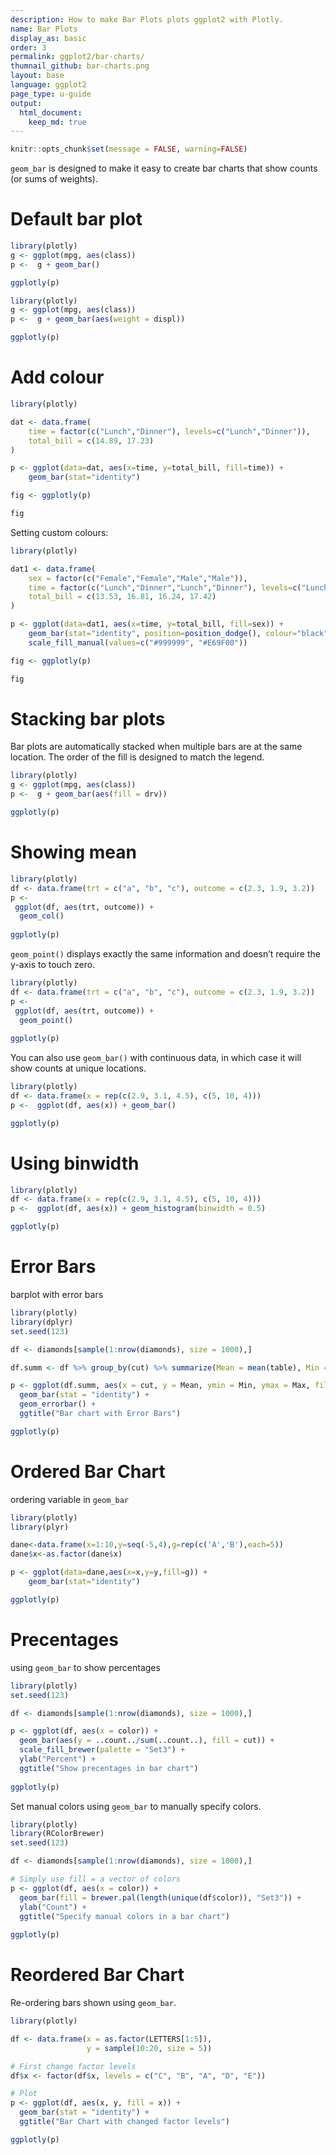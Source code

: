 ```yaml
---
description: How to make Bar Plots plots ggplot2 with Plotly.
name: Bar Plots
display_as: basic
order: 3
permalink: ggplot2/bar-charts/
thumnail_github: bar-charts.png
layout: base
language: ggplot2
page_type: u-guide
output:
  html_document:
    keep_md: true
---
```


```r
knitr::opts_chunk$set(message = FALSE, warning=FALSE)
```

`geom_bar` is designed to make it easy to create bar charts that show counts (or sums of weights).

# Default bar plot

```r
library(plotly)
g <- ggplot(mpg, aes(class))  
p <-  g + geom_bar()

ggplotly(p)
```



```r
library(plotly)
g <- ggplot(mpg, aes(class))  
p <-  g + geom_bar(aes(weight = displ))

ggplotly(p)
```

# Add colour 

```r
library(plotly)

dat <- data.frame(
    time = factor(c("Lunch","Dinner"), levels=c("Lunch","Dinner")),
    total_bill = c(14.89, 17.23)
)

p <- ggplot(data=dat, aes(x=time, y=total_bill, fill=time)) +
    geom_bar(stat="identity")

fig <- ggplotly(p)

fig
```

Setting custom colours:

```r
library(plotly)

dat1 <- data.frame(
    sex = factor(c("Female","Female","Male","Male")),
    time = factor(c("Lunch","Dinner","Lunch","Dinner"), levels=c("Lunch","Dinner")),
    total_bill = c(13.53, 16.81, 16.24, 17.42)
)

p <- ggplot(data=dat1, aes(x=time, y=total_bill, fill=sex)) +
    geom_bar(stat="identity", position=position_dodge(), colour="black") +
    scale_fill_manual(values=c("#999999", "#E69F00"))

fig <- ggplotly(p)

fig
```


# Stacking bar plots

Bar plots are automatically stacked when multiple bars are at the same location. The order of the fill is designed to match the legend.

```r
library(plotly)
g <- ggplot(mpg, aes(class))  
p <-  g + geom_bar(aes(fill = drv))

ggplotly(p)
```



# Showing mean

```r
library(plotly)
df <- data.frame(trt = c("a", "b", "c"), outcome = c(2.3, 1.9, 3.2))  
p <-    
 ggplot(df, aes(trt, outcome)) +
  geom_col()
  
ggplotly(p)
```


`geom_point()` displays exactly the same information and doesn't require the y-axis to touch zero.


```r
library(plotly)
df <- data.frame(trt = c("a", "b", "c"), outcome = c(2.3, 1.9, 3.2))  
p <-    
 ggplot(df, aes(trt, outcome)) +
  geom_point()
  
ggplotly(p)
```


You can also use `geom_bar()` with continuous data, in which case it will show counts at unique locations.

```r
library(plotly)
df <- data.frame(x = rep(c(2.9, 3.1, 4.5), c(5, 10, 4)))  
p <-  ggplot(df, aes(x)) + geom_bar()

ggplotly(p)
```



# Using binwidth 


```r
library(plotly)
df <- data.frame(x = rep(c(2.9, 3.1, 4.5), c(5, 10, 4)))  
p <-  ggplot(df, aes(x)) + geom_histogram(binwidth = 0.5)

ggplotly(p)
```


# Error Bars
barplot with error bars

```r
library(plotly)
library(dplyr)
set.seed(123)

df <- diamonds[sample(1:nrow(diamonds), size = 1000),]

df.summ <- df %>% group_by(cut) %>% summarize(Mean = mean(table), Min = min(table), Max = max(table))

p <- ggplot(df.summ, aes(x = cut, y = Mean, ymin = Min, ymax = Max, fill = cut)) + 
  geom_bar(stat = "identity") + 
  geom_errorbar() + 
  ggtitle("Bar chart with Error Bars")

ggplotly(p)
```

# Ordered Bar Chart
ordering variable in <code>geom_bar</code>

```r
library(plotly)
library(plyr)

dane<-data.frame(x=1:10,y=seq(-5,4),g=rep(c('A','B'),each=5))
dane$x<-as.factor(dane$x)

p <- ggplot(data=dane,aes(x=x,y=y,fill=g)) +
    geom_bar(stat="identity")

ggplotly(p)
```

# Precentages
using <code>geom_bar</code> to show percentages

```r
library(plotly)
set.seed(123)

df <- diamonds[sample(1:nrow(diamonds), size = 1000),]

p <- ggplot(df, aes(x = color)) + 
  geom_bar(aes(y = ..count../sum(..count..), fill = cut)) + 
  scale_fill_brewer(palette = "Set3") + 
  ylab("Percent") + 
  ggtitle("Show precentages in bar chart")
  
ggplotly(p)
```

Set manual colors using <code>geom_bar</code> to manually specify colors.

```r
library(plotly)
library(RColorBrewer)
set.seed(123)

df <- diamonds[sample(1:nrow(diamonds), size = 1000),]

# Simply use fill = a vector of colors
p <- ggplot(df, aes(x = color)) +
  geom_bar(fill = brewer.pal(length(unique(df$color)), "Set3")) + 
  ylab("Count") + 
  ggtitle("Specify manual colors in a bar chart")
  
ggplotly(p)
```

# Reordered Bar Chart
Re-ordering bars shown using <code>geom_bar</code>.

```r
library(plotly)

df <- data.frame(x = as.factor(LETTERS[1:5]), 
                 y = sample(10:20, size = 5))

# First change factor levels
df$x <- factor(df$x, levels = c("C", "B", "A", "D", "E"))

# Plot
p <- ggplot(df, aes(x, y, fill = x)) + 
  geom_bar(stat = "identity") +
  ggtitle("Bar Chart with changed factor levels")

ggplotly(p)
```
